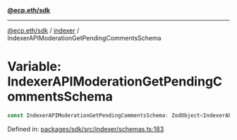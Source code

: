 [**@ecp.eth/sdk**](../../index.mdx)

***

[@ecp.eth/sdk](/sdk-reference/index.mdx) / [indexer](/sdk-reference/indexer/index.mdx) / IndexerAPIModerationGetPendingCommentsSchema

# Variable: IndexerAPIModerationGetPendingCommentsSchema

```ts
const IndexerAPIModerationGetPendingCommentsSchema: ZodObject<IndexerAPIModerationGetPendingCommentsSchemaType>;
```

Defined in: [packages/sdk/src/indexer/schemas.ts:183](https://github.com/ecp-eth/comments-monorepo/blob/main/packages/sdk/src/indexer/schemas.ts#L183)
